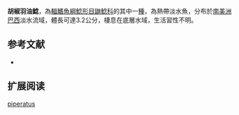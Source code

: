 {{Speciesbox
| name = 胡椒羽油鯰
| image = 
| image_width = 250px
| status = NE
| status_system = IUCN3.1
| genus = Imparfinis
| species = piperatus
| authority = Eigenmann & Norris, 1900
| synonyms = 
}}

'''胡椒羽油鯰'''，為[[輻鰭魚綱|輻鰭魚綱]][[鯰形目|鯰形目]][[鼬鯰科|鼬鯰科]]的其中一[[種|種]]，為熱帶淡水魚，分布於[[南美洲|南美洲]][[巴西|巴西]]淡水流域，體長可達3.2公分，棲息在底層水域，生活習性不明。

==参考文献==
*{{FishBase_species|genus=Imparfinis|species=piperatus|year=2015|month=6}}

== 扩展阅读 ==
{{refbegin}}
{{wikispecies-inline|Imparfinis piperatus|胡椒羽油鯰}}
{{refend}}
{{Taxonbar|from=Q6430370}}

[[Category:羽油鯰屬|piperatus]]